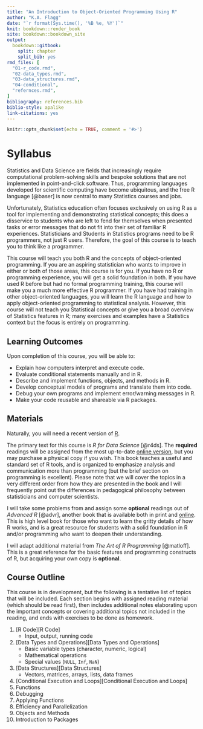 ```yaml
---
title: "An Introduction to Object-Oriented Programming Using R"
author: "K.A. Flagg"
date: "`r format(Sys.time(), '%B %e, %Y')`"
knit: bookdown::render_book
site: bookdown::bookdown_site
output:
  bookdown::gitbook:
    split: chapter
    split_bib: yes
rmd_files: [
  "01-r_code.rmd",
  "02-data_types.rmd",
  "03-data_structures.rmd",
  "04-conditional",
  "refernces.rmd",
]
bibliography: references.bib
biblio-style: apalike
link-citations: yes
---
```


```r
knitr::opts_chunk$set(echo = TRUE, comment = '#>')
```


# Syllabus {-}

Statistics and Data Science are fields that increasingly require computational
problem-solving skills and bespoke solutions that are not implemented in
point-and-click software. Thus, programming languages developed for
scientific computing have become ubiquitous, and the free R language [@baser]
is now central to many Statistics courses and jobs.

Unfortunately, Statistics education often focuses exclusively on using R as a
tool for implementing and demonstrating statistical concepts; this does a
disservice to students who are left to fend for themselves when presented
tasks or error messages that do not fit into their set of familiar R
experiences. Statisticians and Students in Statistics programs need to be R
programmers, not just R users. Therefore, the goal of this course is to teach
you to think like a programmer.

This course will teach you both R and the concepts of object-oriented
programming. If you are an aspiring statistician who wants to improve in
either or both of those areas, this course is for you. If you have no R or
programming experience, you will get a solid foundation in both. If you have
used R before but had no formal programming training, this course will make
you a much more effective R programmer. If you have had training in other
object-oriented languages, you will learn the R language and how to apply
object-oriented programming to statistical analysis. However, this course will
not teach you Statistical concepts or give you a broad overview of Statistics
features in R; many exercises and examples have a Statistics context but the
focus is entirely on programming.

## Learning Outcomes {-}

Upon completion of this course, you will be able to:

- Explain how computers interpret and execute code.
- Evaluate conditional statements manually and in R.
- Describe and implement functions, objects, and methods in R.
- Develop conceptual models of programs and translate them into code.
- Debug your own programs and implement error/warning messages in R.
- Make your code reusable and shareable via R packages.

## Materials {-}

Naturally, you will need a recent version of [R](https://www.r-project.org/).

The primary text for this course is _R for Data Science_ [@r4ds]. The
__required__ readings will be assigned from the most up-to-date
[online version](http://r4ds.had.co.nz/), but you may purchase a physical copy
if you wish. This book teaches a useful and standard set of R tools, and is
organized to emphasize analysis and communication more than programming (but
the brief section on programming is excellent). Please note that we will cover the
topics in a very different order from how they are presented in the book and I
will frequently point out the differences in pedagogical philosophy between
statisticians and computer scientists.

I will take some problems from and assign some __optional__ readings out of
_Advanced R_ [@advr], another book that is available both in  print and
[online](http://adv-r.had.co.nz/). This is high level book for those who want
to learn the gritty details of how R works, and is a great resource for
students with a solid foundation in R and/or programming who want to deepen
their understanding.

I will adapt additional material from _The Art of R Programming_ [@matloff].
This is a great reference for the basic features and programming constructs of
R, but acquiring your own copy is __optional__.

## Course Outline {-}

This course is in development, but the following is a tentative list of topics that will be included. Each section begins with assigned reading material (which
should be read first), then includes additional notes elaborating upon the
important concepts or covering additional topics not included in the reading,
and ends with exercises to be done as homework.

1.  [R Code][R Code]
    - Input, output, running code
2.  [Data Types and Operations][Data Types and Operations]
    - Basic variable types (character, numeric, logical)
    - Mathematical operations
    - Special values (`NULL`, `Inf`, `NaN`)
3.  [Data Structures][Data Structures]
    - Vectors, matrices, arrays, lists, data frames
4.  [Conditional Execution and Loops][Conditional Execution and Loops]
5.  Functions
6.  Debugging
7.  Applying Functions
8.  Efficiency and Parallelization
9.  Objects and Methods
10. Introduction to Packages
